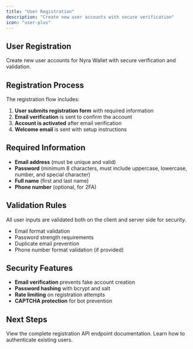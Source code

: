 ```yaml
---
title: "User Registration"
description: "Create new user accounts with secure verification"
icon: "user-plus"
---
```


## User Registration

Create new user accounts for Nyra Wallet with secure verification and validation.

## Registration Process

The registration flow includes:

1. **User submits registration form** with required information
2. **Email verification** is sent to confirm the account
3. **Account is activated** after email verification
4. **Welcome email** is sent with setup instructions

## Required Information

- **Email address** (must be unique and valid)
- **Password** (minimum 8 characters, must include uppercase, lowercase, number, and special character)
- **Full name** (first and last name)
- **Phone number** (optional, for 2FA)

## Validation Rules

<Info>
  All user inputs are validated both on the client and server side for security.
</Info>

- Email format validation
- Password strength requirements
- Duplicate email prevention
- Phone number format validation (if provided)

## Security Features

- **Email verification** prevents fake account creation
- **Password hashing** with bcrypt and salt
- **Rate limiting** on registration attempts
- **CAPTCHA protection** for bot prevention

## Next Steps

<Card title="API Reference" icon="terminal" href="/api-reference/auth/register">
  View the complete registration API endpoint documentation.
</Card>

<Card title="User Login" icon="sign-in" href="/auth/login">
  Learn how to authenticate existing users.
</Card>
